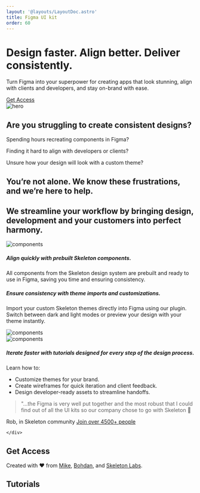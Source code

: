 ```yaml
---
layout: '@layouts/LayoutDoc.astro'
title: Figma UI kit
order: 60
---
```





<HideHeader/>

<div className='relative flex flex-col gap-6 -top-10'>
<h1 className='h1'> Design faster. Align better. Deliver consistently.</h1>
<p className='type-scale-4 opacity-60 '>Turn Figma into your superpower for creating apps that look stunning, align with clients and developers, and stay on-brand with ease.</p>
</div>


<div className='flex flex-col pb-8'>
<a
		class="btn btn-lg preset-filled-primary-500 flex items-center gap-2 whitespace-nowrap shadow-lg w-48"
		href="#get-access"
	>
		Get Access
	</a>
</div>


<Image src={ImgHero} class="rounded-container" alt="hero" />
	


## Are you struggling to create consistent designs?

<div className='flex flex-col md:flex-row gap-4 pb-12 pt-2'>

<div className='basis-1/3 flex flex-row md:flex-col gap-4 p-6 bg-transparent shadow-lg border border-surface-200-800 rounded-container'>
<div className='flex flex-col gap-12'>
<Clock3  size="32" className='opacity-80'/>
<p className='text-surface-600-400 type-scale-5 md:type-scale-3'><span className='text-surface-950-50'>Spending hours </span> recreating components in Figma?</p>
</div>
</div>

<div className='basis-1/3 flex flex-row md:flex-col gap-4 p-6 bg-transparent shadow-lg border border-surface-200-800 rounded-container'>
<div className='flex flex-col gap-12'>
<Shapes size="32" className='opacity-80'/>
<p className='text-surface-600-400 type-scale-5 md:type-scale-3'>Finding it <span className='text-surface-950-50'>hard to align</span> with developers or clients?</p>
</div>
</div>

<div className='basis-1/3 flex flex-row md:flex-col gap-4 p-6 bg-transparent shadow-lg border border-surface-200-800 rounded-container'>
<div className='flex flex-col gap-12'>
<SwatchBook size="32" className='opacity-80'/>
<p className='text-surface-600-400 type-scale-5 md:type-scale-3'>Unsure how your design will look with<span className='text-surface-950-50'> a custom theme?</span></p>
</div>
</div>


</div>

<div className='pb-16'> 
<h2 className='h2 opacity-60'>You’re not alone. We know these frustrations, and we’re here to help.</h2>

</div>


## We streamline your workflow by bringing design, development and your customers into perfect harmony.

<div className='flex flex-col gap-24 w-full py-12'>

<div className='flex flex-col md:flex-row gap-6 w-full'>
<div className="basis-1/2">
<Image src={ImgKit} class="rounded-container border border-surface-200-800" alt="components" />
</div>
<div className='flex flex-col gap-4 basis-1/2'>
<h5 className='h5'>Align quickly with prebuilt Skeleton components.</h5>
<p className='text-surface-800-200'>All components from the Skeleton design system are prebuilt and ready to use in Figma, saving you time and ensuring consistency.</p>
</div>
</div>

<div className='flex flex-col-reverse md:flex-row gap-6 w-full'>

<div className='flex flex-col gap-2 basis-1/2'>
<h5 className='h5'>Ensure consistency with theme imports and customizations.</h5>
<p className='text-surface-800-200'>Import your custom Skeleton themes directly into Figma using our plugin. Switch between dark and light modes or preview your design with your theme instantly.</p>
</div>

<div className="basis-1/2">
<Image src={ImgPlugin} class="rounded-container border border-surface-200-800" alt="components" />
</div>
</div>

<div className='flex flex-col md:flex-row gap-6 w-full'>
<div className="basis-1/2">
<Image src={ImgTutorial} class="rounded-container border border-surface-200-800" alt="components" />
</div>
<div className='flex flex-col gap-2 basis-1/2'>
<h5 className='h5'>Iterate faster with tutorials designed for every step of the design process.</h5>
<p className='text-surface-800-200'>Learn how to:</p>
<ul class="list-inside list-disc space-y-2 text-surface-800-200">
	<li>Customize themes for your brand.</li>
	<li>Create wireframes for quick iteration and client feedback.</li>
	<li>Design developer-ready assets to streamline handoffs.</li>
</ul>
</div>
</div>

</div>

<div className='flex flex-col gap-6 py-12'>

<blockquote class="blockquote text-3xl not-italic">
	"...the Figma is very well put together and the most robust that I could find out of all the UI kits so our company chose to go with Skeleton 🙂
</blockquote>

<div className='flex flex-col gap-12'>
<a className='text-surface-700-300'>Rob, in Skeleton community</a>
<a
		class="btn btn-lg preset-filled-primary-500 flex items-center gap-2 whitespace-nowrap shadow-lg w-fit"
		href="#get-access"
	>
		Join over 4500+ people
	</a>

	</div>

</div>





## Get Access

<FigmaBuyNow />

Created with ❤️ from [Mike](https://www.linkedin.com/in/micha-mail%C3%A4nder-548aba16a/), [Bohdan](https://www.linkedin.com/in/bohdan-karpliak-659a41162/), and [Skeleton Labs](https://www.skeletonlabs.co/).

## Tutorials

<NavGrid collection="docs" path="tutorials/figma/" classes="md:grid-cols-1" />
